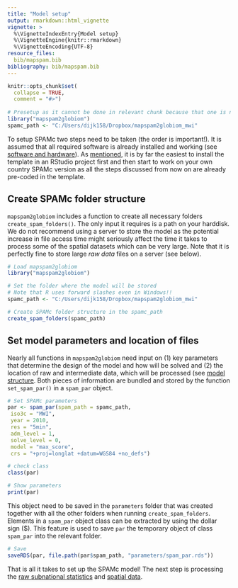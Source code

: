 ```yaml
---
title: "Model setup"
output: rmarkdown::html_vignette
vignette: >
  %\VignetteIndexEntry{Model setup}
  %\VignetteEngine{knitr::rmarkdown}
  %\VignetteEncoding{UTF-8}
resource_files:
  bib/mapspam.bib
bibliography: bib/mapspam.bib
---
```


```r
knitr::opts_chunk$set(
  collapse = TRUE,
  comment = "#>")
  
# Presetup as it cannot be done in relevant chunk because that one is not evaluated.
library("mapspam2globiom")
spamc_path <- "C:/Users/dijk158/Dropbox/mapspam2globiom_mwi"
```

To setup SPAMc two steps need to be taken (the order is important!). It is assumed that all required software is already installed and working (see [software and hardware](software.html)). As [mentioned](template.html), it is by far the easiest to install the template in an RStudio project first and then start to work on your own country SPAMc version as all the steps discussed from now on are already pre-coded in the template.

## Create SPAMc folder structure

`mapspam2globiom` includes a function to create all necessary folders `create_spam_folders()`. The only input it requires is a path on your harddisk. We do not recommend using a server to store the model as the potential increase in file access time might seriously affect the time it takes to process some of the spatial datasets which can be very large. Note that it is perfectly fine to store large *raw data* files on a server (see below). 

```r
# Load mapspam2globiom
library("mapspam2globiom")

# Set the folder where the model will be stored
# Note that R uses forward slashes even in Windows!!
spamc_path <- "C:/Users/dijk158/Dropbox/mapspam2globiom_mwi"

# Create SPAMc folder structure in the spamc_path
create_spam_folders(spamc_path)
```


## Set model parameters and location of files

Nearly all functions in `mapspam2globiom` need input on (1) key parameters that determine the design of the model and how will be solved and (2) the location of raw and intermediate data, which will be processed (see [model structure](model_structure.html). Both pieces of information are bundled and stored by the function `set_spam_par()` in a `spam_par` object. 

```r
# Set SPAMc parameters
par <- spam_par(spam_path = spamc_path,
 iso3c = "MWI",
 year = 2010,
 res = "5min",
 adm_level = 1,
 solve_level = 0,
 model = "max_score",
 crs = "+proj=longlat +datum=WGS84 +no_defs")

# check class
class(par)

# Show parameters
print(par)
```

This object need to be saved in the `parameters` folder that was created together with all the other folders when running `create_spam_folders`. Elements in a `spam_par` object class can be extracted by using the dollar sign ($). This feature is used to save `par` the temporary object of class `spam_par` into the relevant folder.

```r
# Save 
saveRDS(par, file.path(par$spam_path, "parameters/spam_par.rds"))
```

That is all it takes to set up the SPAMc model! The next step is processing the [raw subnational statistics](process_subnat_stat.html) and [spatial data](process_spatial_data.html).
